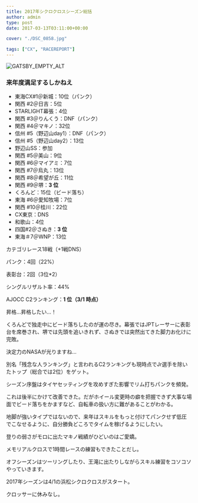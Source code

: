 ---
title: 2017年シクロクロスシーズン総括
author: admin
type: post
date: 2017-03-13T03:11:00+00:00

cover: "./DSC_0858.jpg"

tags: ["CX", "RACEREPORT"]
---

![GATSBY_EMPTY_ALT](./DSC_0858.jpg)

### 来年度満足するしかねえ

- 東海CX#1＠新城：10位（パンク）
- 関西 #2＠日吉：5位
- STARLIGHT幕張：4位
- 関西 #3＠りんくう：DNF（パンク）
- 関西 #4＠マキノ：32位
- 信州 #5（野辺山day1）：DNF（パンク）
- 信州 #5（野辺山day2）：13位
- 野辺山SS：参加
- 関西 #5＠美山：9位
- 関西 #6＠マイアミ：7位
- 関西 #7＠烏丸：13位
- 関西 #8＠希望が丘：11位
- 関西 #9＠堺：**3 位**
- くろんど：15位（ビード落ち）
- 東海 #6＠愛知牧場：7位
- 関西 #10＠桂川：22位
- CX東京：DNS
- 和歌山：4位
- 四国#2＠さぬき：**3 位**
- 東海＃7＠WNP：13位

カテゴリレース18戦（+1戦DNS）

パンク：4回（22%）

表彰台：2回（3位\*2）

シングルリザルト率：44%

AJOCC C2ランキング：**1 位（3/1 時点）**

昇格…昇格したい…！

くろんどで独走中にビード落ちしたのが運の尽き。幕張ではJPTレーサーに表彰台を席巻され、堺では先頭を追いきれず、さぬきでは突然出てきた脚力お化けに完敗。

決定力のNASAが光りますね…

別名「残念な人ランキング」と言われるC2ランキングも現時点でJr選手を除いたトップ（総合では2位）をゲット。

シーズン序盤はタイヤセッティングを攻めすぎた影響でリム打ちパンクを頻発。

これは後半にかけて改善できた。だがホイール変更時の癖を把握できず大事な場面でビード落ちをかますなど、自転車の扱い方に難があることがわかる。

地脚が強いタイプではないので、来年はスキルをもっと付けてパンクせず低圧でこなせるように、自分勝負どころでタイムを稼げるようにしたい。

登りの弱さがモロに出たマキノ戦績がひどいのはご愛嬌。

メモリアルクロスで1時間レースの練習もできたことだし。

オフシーズンはツーリングしたり、王滝に出たりしながらスキル練習をコソコソやっていきます。

2017年シーズンは4/1の浜松シクロクロスがスタート。

クロッサーに休みなし。
